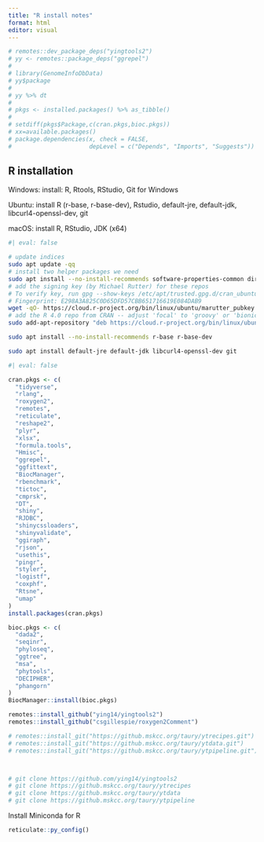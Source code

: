 ```yaml
---
title: "R install notes"
format: html
editor: visual
---
```


```r

# remotes::dev_package_deps("yingtools2")
# yy <- remotes::package_deps("ggrepel")
# 
# library(GenomeInfoDbData)
# yy$package
# 
# yy %>% dt
# 
# pkgs <- installed.packages() %>% as_tibble()
# 
# setdiff(pkgs$Package,c(cran.pkgs,bioc.pkgs))
# xx=available.packages()
# package.dependencies(x, check = FALSE,
#                      depLevel = c("Depends", "Imports", "Suggests"))

```

## R installation

Windows: install: R, Rtools, RStudio, Git for Windows 

Ubuntu: install R (r-base, r-base-dev), Rstudio, default-jre, default-jdk, libcurl4-openssl-dev, git

macOS: install R, RStudio, JDK (x64)

```bash
#| eval: false

# update indices
sudo apt update -qq
# install two helper packages we need
sudo apt install --no-install-recommends software-properties-common dirmngr
# add the signing key (by Michael Rutter) for these repos
# To verify key, run gpg --show-keys /etc/apt/trusted.gpg.d/cran_ubuntu_key.asc 
# Fingerprint: E298A3A825C0D65DFD57CBB651716619E084DAB9
wget -qO- https://cloud.r-project.org/bin/linux/ubuntu/marutter_pubkey.asc | sudo tee -a /etc/apt/trusted.gpg.d/cran_ubuntu_key.asc
# add the R 4.0 repo from CRAN -- adjust 'focal' to 'groovy' or 'bionic' as needed
sudo add-apt-repository "deb https://cloud.r-project.org/bin/linux/ubuntu $(lsb_release -cs)-cran40/"

sudo apt install --no-install-recommends r-base r-base-dev

sudo apt install default-jre default-jdk libcurl4-openssl-dev git

```



```r
#| eval: false

cran.pkgs <- c(
  "tidyverse",
  "rlang",
  "roxygen2",
  "remotes",
  "reticulate",
  "reshape2",
  "plyr",
  "xlsx",
  "formula.tools",
  "Hmisc",
  "ggrepel",
  "ggfittext",
  "BiocManager",
  "rbenchmark",
  "tictoc",
  "cmprsk",
  "DT",
  "shiny",
  "RJDBC",
  "shinycssloaders",
  "shinyvalidate",
  "ggiraph",
  "rjson",
  "usethis",
  "pingr",
  "styler",
  "logistf",
  "coxphf",
  "Rtsne",
  "umap"
)
install.packages(cran.pkgs)

bioc.pkgs <- c(
  "dada2",
  "seqinr",
  "phyloseq",
  "ggtree",
  "msa",
  "phytools",
  "DECIPHER",
  "phangorn"
)
BiocManager::install(bioc.pkgs)

remotes::install_github("ying14/yingtools2")
remotes::install_github("csgillespie/roxygen2Comment")

# remotes::install_git("https://github.mskcc.org/taury/ytrecipes.git")
# remotes::install_git("https://github.mskcc.org/taury/ytdata.git")
# remotes::install_git("https://github.mskcc.org/taury/ytpipeline.git")



# git clone https://github.com/ying14/yingtools2
# git clone https://github.mskcc.org/taury/ytrecipes
# git clone https://github.mskcc.org/taury/ytdata
# git clone https://github.mskcc.org/taury/ytpipeline

```

Install Miniconda for R

```r

reticulate::py_config()

```
